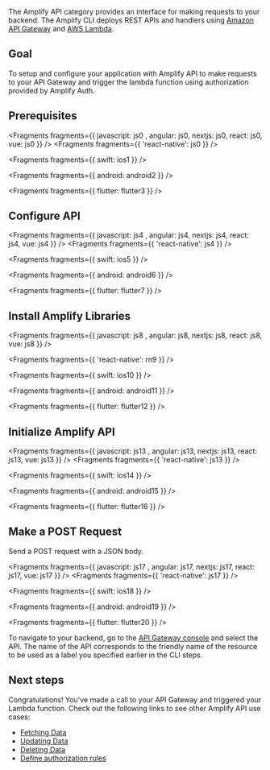 The Amplify API category provides an interface for making requests to your backend. The Amplify CLI deploys REST APIs and handlers using [Amazon API Gateway](http://docs.aws.amazon.com/apigateway/latest/developerguide/) and [AWS Lambda](http://docs.aws.amazon.com/lambda/latest/dg/).

## Goal

To setup and configure your application with Amplify API to make requests to your API Gateway and trigger the lambda function using authorization provided by Amplify Auth.

## Prerequisites


<Fragments fragments={{  javascript: js0 , angular: js0, nextjs: js0, react: js0, vue: js0 }} />
<Fragments fragments={{ 'react-native': js0 }} />


<Fragments fragments={{ swift: ios1 }} />


<Fragments fragments={{ android: android2 }} />


<Fragments fragments={{ flutter: flutter3 }} />

## Configure API


<Fragments fragments={{  javascript: js4 , angular: js4, nextjs: js4, react: js4, vue: js4 }} />
<Fragments fragments={{ 'react-native': js4 }} />


<Fragments fragments={{ swift: ios5 }} />


<Fragments fragments={{ android: android6 }} />


<Fragments fragments={{ flutter: flutter7 }} />

## Install Amplify Libraries


<Fragments fragments={{  javascript: js8 , angular: js8, nextjs: js8, react: js8, vue: js8 }} />


<Fragments fragments={{ 'react-native': rn9 }} />


<Fragments fragments={{ swift: ios10 }} />


<Fragments fragments={{ android: android11 }} />


<Fragments fragments={{ flutter: flutter12 }} />

## Initialize Amplify API


<Fragments fragments={{  javascript: js13 , angular: js13, nextjs: js13, react: js13, vue: js13 }} />
<Fragments fragments={{ 'react-native': js13 }} />


<Fragments fragments={{ swift: ios14 }} />


<Fragments fragments={{ android: android15 }} />


<Fragments fragments={{ flutter: flutter16 }} />

## Make a POST Request

Send a POST request with a JSON body.


<Fragments fragments={{  javascript: js17 , angular: js17, nextjs: js17, react: js17, vue: js17 }} />
<Fragments fragments={{ 'react-native': js17 }} />


<Fragments fragments={{ swift: ios18 }} />


<Fragments fragments={{ android: android19 }} />


<Fragments fragments={{ flutter: flutter20 }} />

To navigate to your backend, go to the [API Gateway console](https://aws.amazon.com/apigateway) and select the API. The name of the API corresponds to the friendly name of the resource to be used as a label you specified earlier in the CLI steps.

## Next steps

Congratulations! You've made a call to your API Gateway and triggered your Lambda function. Check out the following links to see other Amplify API use cases:

- [Fetching Data](/gen1/[platform]/build-a-backend/restapi/fetch-data/)
- [Updating Data](/gen1/[platform]/build-a-backend/restapi/update-data/)
- [Deleting Data](/gen1/[platform]/build-a-backend/restapi/delete-data/)
- [Define authorization rules](/gen1/[platform]/build-a-backend/restapi/customize-authz/)
